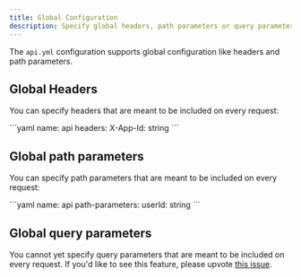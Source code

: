 ```yaml
---
title: Global Configuration
description: Specify global headers, path parameters or query parameters meant to be included on every request.
---
```


The `api.yml` configuration supports global configuration like headers and path parameters. 

## Global Headers

You can specify headers that are meant to be included on every request:

<CodeBlock title="api.yml">
```yaml
name: api
headers:
  X-App-Id: string
```
</CodeBlock>

## Global path parameters

You can specify path parameters that are meant to be included on every request:

<CodeBlock title="api.yml">
```yaml
name: api
path-parameters:
  userId: string
```
</CodeBlock>

## Global query parameters

You cannot yet specify query parameters that are meant to be included on every request.
If you'd like to see this feature, please upvote [this issue](https://github.com/fern-api/fern/issues/2930).